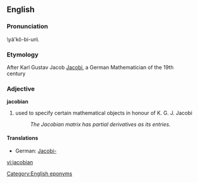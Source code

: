==English==

===Pronunciation===
\yä'kõ-bi-un\

===Etymology===
After Karl Gustav Jacob [[w:Carl Gustav Jakob Jacobi|Jacobi]], a German Mathematician of the 19th century

===Adjective===
'''jacobian'''

# used to specify certain mathematical objects in honour of K. G. J. Jacobi
#:''The Jacobian matrix has partial derivatives as its entries.''

====Translations====
*German: [[Jacobi-]]

[[Category:English eponyms]]

[[vi:jacobian]]